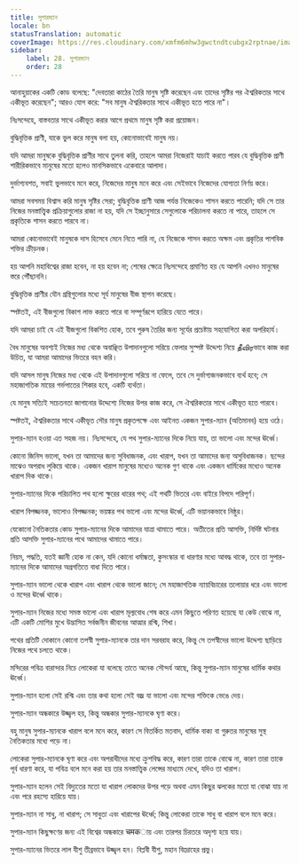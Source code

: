 ```yaml
---
title: সুপারম্যান
locale: bn
statusTranslation: automatic
coverImage: https://res.cloudinary.com/xmfm6mhw3gwctndtcubgx2rptnae/image/upload/v1741354419/small_cover_la_gran_rebelion_28716e29d2.webp
sidebar:
    label: 28. সুপারম্যান
    order: 28
---
```

আনাহুয়াকের একটি কোড বলেছে: "দেবতারা কাঠের তৈরি মানুষ সৃষ্টি করেছেন এবং তাদের সৃষ্টির পর ঐশ্বরিকতার সাথে একীভূত করেছেন"; আরও যোগ করে: "সব মানুষ ঐশ্বরিকতার সাথে একীভূত হতে পারে না"।

নিঃসন্দেহে, বাস্তবতার সাথে একীভূত করার আগে প্রথমে মানুষ সৃষ্টি করা প্রয়োজন।

বুদ্ধিবৃত্তিক প্রাণী, যাকে ভুল করে মানুষ বলা হয়, কোনোভাবেই মানুষ নয়।

যদি আমরা মানুষকে বুদ্ধিবৃত্তিক প্রাণীর সাথে তুলনা করি, তাহলে আমরা নিজেরাই যাচাই করতে পারব যে বুদ্ধিবৃত্তিক প্রাণী শারীরিকভাবে মানুষের মতো হলেও মানসিকভাবে একেবারে আলাদা।

দুর্ভাগ্যবশত, সবাই ভুলভাবে মনে করে, নিজেদের মানুষ মনে করে এবং সেইভাবে নিজেদের যোগ্যতা নির্ণয় করে।

আমরা সবসময় বিশ্বাস করি মানুষ সৃষ্টির সেরা; বুদ্ধিবৃত্তিক প্রাণী আজ পর্যন্ত নিজেকেও শাসন করতে পারেনি; যদি সে তার নিজের মনস্তাত্ত্বিক প্রক্রিয়াগুলোর রাজা না হয়, যদি সে ইচ্ছানুসারে সেগুলোকে পরিচালনা করতে না পারে, তাহলে সে প্রকৃতিকে শাসন করতে পারবে না।

আমরা কোনোভাবেই মানুষকে দাস হিসেবে মেনে নিতে পারি না, যে নিজেকে শাসন করতে অক্ষম এবং প্রকৃতির পাশবিক শক্তির ক্রীড়নক।

হয় আপনি মহাবিশ্বের রাজা হবেন, না হয় হবেন না; শেষের ক্ষেত্রে নিঃসন্দেহে প্রমাণিত হয় যে আপনি এখনও মানুষের স্তরে পৌঁছাননি।

বুদ্ধিবৃত্তিক প্রাণীর যৌন গ্রন্থিগুলোর মধ্যে সূর্য মানুষের বীজ স্থাপন করেছে।

স্পষ্টতই, এই বীজগুলো বিকাশ লাভ করতে পারে বা সম্পূর্ণরূপে হারিয়ে যেতে পারে।

যদি আমরা চাই যে এই বীজগুলো বিকশিত হোক, তবে পুরুষ তৈরির জন্য সূর্যের প্রচেষ্টায় সহযোগিতা করা অপরিহার্য।

বৈধ মানুষের অবশ্যই নিজের মধ্য থেকে অবাঞ্ছিত উপাদানগুলো সরিয়ে ফেলার সুস্পষ্ট উদ্দেশ্য নিয়ে தீவிரভাবে কাজ করা উচিত, যা আমরা আমাদের ভিতরে বহন করি।

যদি আসল মানুষ নিজের মধ্য থেকে এই উপাদানগুলো সরিয়ে না ফেলে, তবে সে দুর্ভাগ্যজনকভাবে ব্যর্থ হবে; সে মহাজাগতিক মায়ের গর্ভপাতের শিকার হবে, একটি ব্যর্থতা।

যে মানুষ সত্যিই সচেতনতা জাগানোর উদ্দেশ্যে নিজের উপর কাজ করে, সে ঐশ্বরিকতার সাথে একীভূত হতে পারবে।

স্পষ্টতই, ঐশ্বরিকতার সাথে একীভূত সৌর মানুষ প্রকৃতপক্ষে এবং আইনত একজন সুপার-ম্যান (অতিমানব) হয়ে ওঠে।

সুপার-ম্যান হওয়া এত সহজ নয়। নিঃসন্দেহে, যে পথ সুপার-ম্যানের দিকে নিয়ে যায়, তা ভালো এবং মন্দের ঊর্ধ্বে।

কোনো জিনিস ভালো, যখন তা আমাদের জন্য সুবিধাজনক, এবং খারাপ, যখন তা আমাদের জন্য অসুবিধাজনক। ছন্দের মাঝেও অপরাধ লুকিয়ে থাকে। একজন খারাপ মানুষের মধ্যেও অনেক গুণ থাকে এবং একজন ধার্মিকের মধ্যেও অনেক খারাপ দিক থাকে।

সুপার-ম্যানের দিকে পরিচালিত পথ হলো ক্ষুরের ধারের পথ; এই পথটি ভিতরে এবং বাইরে বিপদে পরিপূর্ণ।

খারাপ বিপজ্জনক, ভালোও বিপজ্জনক; ভয়ঙ্কর পথ ভালো এবং মন্দের ঊর্ধ্বে, এটি ভয়ানকভাবে নিষ্ঠুর।

যেকোনো নৈতিকতার কোড সুপার-ম্যানের দিকে আমাদের যাত্রা থামাতে পারে। অতীতের প্রতি আসক্তি, নির্দিষ্ট ঘটনার প্রতি আসক্তি সুপার-ম্যানের পথে আমাদের থামাতে পারে।

নিয়ম, পদ্ধতি, যতই জ্ঞানী হোক না কেন, যদি কোনো ধর্মান্ধতা, কুসংস্কার বা ধারণার মধ্যে আবদ্ধ থাকে, তবে তা সুপার-ম্যানের দিকে আমাদের অগ্রগতিতে বাধা দিতে পারে।

সুপার-ম্যান ভালো থেকে খারাপ এবং খারাপ থেকে ভালো জানে; সে মহাজাগতিক ন্যায়বিচারের তলোয়ার ধরে এবং ভালো ও মন্দের ঊর্ধ্বে থাকে।

সুপার-ম্যান নিজের মধ্যে সমস্ত ভালো এবং খারাপ মূল্যবোধ শেষ করে এমন কিছুতে পরিণত হয়েছে যা কেউ বোঝে না, এটি একটি মোশির মুখে উদ্ভাসিত সর্বজনীন জীবনের আত্মার রশ্মি, শিখা।

পথের প্রতিটি দোকানে কোনো তপস্বী সুপার-ম্যানকে তার দান সরবরাহ করে, কিন্তু সে তপস্বীদের ভালো উদ্দেশ্য ছাড়িয়ে নিজের পথে চলতে থাকে।

মন্দিরের পবিত্র বারান্দার নিচে লোকেরা যা বলেছে তাতে অনেক সৌন্দর্য আছে, কিন্তু সুপার-ম্যান মানুষের ধার্মিক কথার ঊর্ধ্বে।

সুপার-ম্যান হলো সেই রশ্মি এবং তার কথা হলো সেই বজ্র যা ভালো এবং মন্দের শক্তিকে ভেঙে দেয়।

সুপার-ম্যান অন্ধকারে উজ্জ্বল হয়, কিন্তু অন্ধকার সুপার-ম্যানকে ঘৃণা করে।

বহু মানুষ সুপার-ম্যানকে খারাপ বলে মনে করে, কারণ সে বিতর্কিত মতবাদ, ধার্মিক বাক্য বা গুরুতর মানুষের সুস্থ নৈতিকতার মধ্যে পড়ে না।

লোকেরা সুপার-ম্যানকে ঘৃণা করে এবং অপরাধীদের মধ্যে ক্রুশবিদ্ধ করে, কারণ তারা তাকে বোঝে না, কারণ তারা তাকে পূর্ব ধারণা করে, যা পবিত্র বলে মনে করা হয় তার মনস্তাত্ত্বিক লেন্সের মাধ্যমে দেখে, যদিও তা খারাপ।

সুপার-ম্যান হলেন সেই বিদ্যুতের মতো যা খারাপ লোকদের উপর পড়ে অথবা এমন কিছুর ঝলকের মতো যা বোঝা যায় না এবং পরে রহস্যে হারিয়ে যায়।

সুপার-ম্যান না সাধু, না খারাপ; সে সাধুতা এবং খারাপের ঊর্ধ্বে; কিন্তু লোকেরা তাকে সাধু বা খারাপ বলে মনে করে।

সুপার-ম্যান কিছুক্ষণের জন্য এই বিশ্বের অন্ধকারে चमकায় এবং তারপর চিরতরে অদৃশ্য হয়ে যায়।

সুপার-ম্যানের ভিতরে লাল যীশু তীব্রভাবে উজ্জ্বল হন। বিপ্লবী যীশু, মহান বিদ্রোহের প্রভু।

